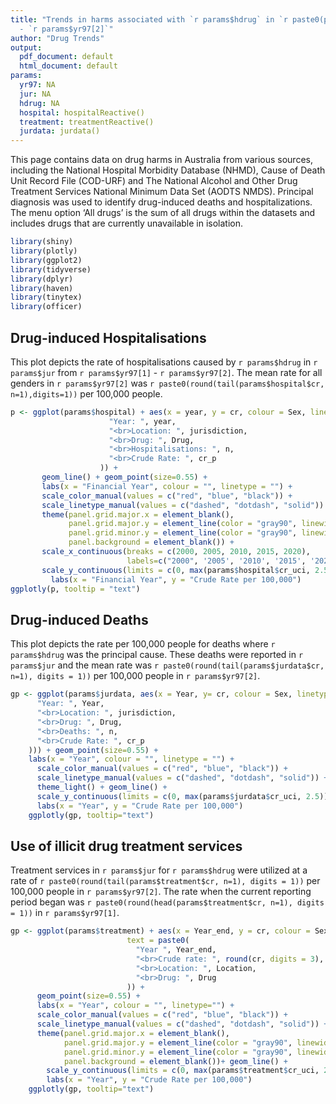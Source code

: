 ```yaml
---
title: "Trends in harms associated with `r params$hdrug` in `r paste0(params$jur)`, `r params$yr97[1]`
  - `r params$yr97[2]`"
author: "Drug Trends"
output:
  pdf_document: default
  html_document: default
params:
  yr97: NA
  jur: NA
  hdrug: NA
  hospital: hospitalReactive()
  treatment: treatmentReactive()
  jurdata: jurdata()
---
```


This page contains data on drug harms in Australia from various sources, including the National Hospital Morbidity Database (NHMD), Cause of Death Unit Record File (COD-URF) and The National Alcohol and Other Drug Treatment Services National Minimum Data Set (AODTS NMDS). Principal diagnosis was used to identify drug-induced deaths and hospitalizations. The menu option 'All drugs' is the sum of all drugs within the datasets and includes drugs that are currently unavailable in isolation.

```r
library(shiny)
library(plotly)
library(ggplot2)
library(tidyverse)
library(dplyr)
library(haven)
library(tinytex)
library(officer)
```

## Drug-induced Hospitalisations

This plot depicts the rate of hospitalisations caused by `r params$hdrug` in `r params$jur` from `r params$yr97[1]` - `r params$yr97[2]`. The mean rate for all genders in `r params$yr97[2]` was `r paste0(round(tail(params$hospital$cr, n=1),digits=1))` per 100,000 people.

```r
p <- ggplot(params$hospital) + aes(x = year, y = cr, colour = Sex, linetype = Sex, group = 1, text = paste0(
                      "Year: ", year,
                      "<br>Location: ", jurisdiction,
                      "<br>Drug: ", Drug,
                      "<br>Hospitalisations: ", n,
                      "<br>Crude Rate: ", cr_p
                    )) +
       geom_line() + geom_point(size=0.55) +
       labs(x = "Financial Year", colour = "", linetype = "") +
       scale_color_manual(values = c("red", "blue", "black")) +
       scale_linetype_manual(values = c("dashed", "dotdash", "solid")) +
       theme(panel.grid.major.x = element_blank(),
             panel.grid.major.y = element_line(color = "gray90", linewidth = 0.2),
             panel.grid.minor.y = element_line(color = "gray90", linewidth = 0.2),
             panel.background = element_blank()) +
       scale_x_continuous(breaks = c(2000, 2005, 2010, 2015, 2020),
                          labels=c("2000", '2005', '2010', '2015', '2020')) + 
       scale_y_continuous(limits = c(0, max(params$hospital$cr_uci, 2.5))) +
         labs(x = "Financial Year", y = "Crude Rate per 100,000")
ggplotly(p, tooltip = "text")
```

## Drug-induced Deaths

This plot depicts the rate per 100,000 people for deaths where `r params$hdrug` was the principal cause. These deaths were reported in `r params$jur` and the mean rate was `r paste0(round(tail(params$jurdata$cr, n=1), digits = 1))` per 100,000 people in `r params$yr97[2]`.

```r

gp <- ggplot(params$jurdata, aes(x = Year, y= cr, colour = Sex, linetype = Sex, group = 1, text = paste0(
      "Year: ", Year,
      "<br>Location: ", jurisdiction,
      "<br>Drug: ", Drug,
      "<br>Deaths: ", n,
      "<br>Crude Rate: ", cr_p
    ))) + geom_point(size=0.55) +
    labs(x = "Year", colour = "", linetype = "") + 
      scale_color_manual(values = c("red", "blue", "black")) +
      scale_linetype_manual(values = c("dashed", "dotdash", "solid")) +
      theme_light() + geom_line() + 
      scale_y_continuous(limits = c(0, max(params$jurdata$cr_uci, 2.5))) +
      labs(x = "Year", y = "Crude Rate per 100,000")
    ggplotly(gp, tooltip="text")

```

## Use of illicit drug treatment services
                       
Treatment services in `r params$jur` for `r params$hdrug` were utilized at a rate of `r paste0(round(tail(params$treatment$cr, n=1), digits = 1))` per 100,000 people in `r params$yr97[2]`. The rate when the current reporting period began was `r paste0(round(head(params$treatment$cr, n=1), digits = 1))` in `r params$yr97[1]`.

```r
gp <- ggplot(params$treatment) + aes(x = Year_end, y = cr, colour = Sex, linetype = Sex, group = 1, 
                          text = paste0(
                            "Year ", Year_end,
                            "<br>Crude rate: ", round(cr, digits = 3),
                            "<br>Location: ", Location,
                            "<br>Drug: ", Drug
                          )) + 
      geom_point(size=0.55) +
      labs(x = "Year", colour = "", linetype="") + 
      scale_color_manual(values = c("red", "blue", "black")) +
      scale_linetype_manual(values = c("dashed", "dotdash", "solid")) +
      theme(panel.grid.major.x = element_blank(),
            panel.grid.major.y = element_line(color = "gray90", linewidth = 0.2),
            panel.grid.minor.y = element_line(color = "gray90", linewidth = 0.2),
            panel.background = element_blank())+ geom_line() + 
        scale_y_continuous(limits = c(0, max(params$treatment$cr_uci, 2.5))) +
        labs(x = "Year", y = "Crude Rate per 100,000")
    ggplotly(gp, tooltip="text")

```


